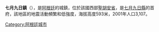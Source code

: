 {{Coord|31|39|S|68|24|W|display=title}}

'''七月九日鎮'''（{{lang-es|Nueve de Julio}}），是[[阿根廷|阿根廷]]的城鎮，位於該國西部[[聖胡安省_(阿根廷)|聖胡安省]]，是[[七月九日縣_(聖胡安省)|七月九日縣]]的首府，該地區的地震活動頻繁和低強度，海拔高度593米，2001年人口3,107。

{{Argentina-geo-stub}}
[[Category:阿根廷城市|Category:阿根廷城市]]